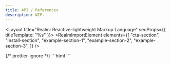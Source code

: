 ```yaml
---
title: API / References
description: WIP.
---
```



<Layout
  title="Realm: Reactive-lightweight Markup Language"
  seoProps={{ titleTemplate: "%s" }}>
  <RealmImportElement
    elements={[
      "cta-section",
      "install-section",
      "example-section-1",
      "example-section-2",
      "example-section-3",
    ]}
  />

<container-layout
  aria-label="Hero container layout"
  height="100vh">
<cta-section aria-label="CTAs Section"></cta-section>
</container-layout>

<container-layout variant="odd">
  <install-section aria-label="Install Section">
    {/* prettier-ignore */}
    <slot slot="codes">
      ```html
      <script src="https://cdn.jsdelivr.net/npm/@realmorg/realm/dist/realm.production.min.js"></script>
      <link href="https://cdn.jsdelivr.net/npm/@realmorg/realm/dist/realm.min.css" rel="stylesheet" />
      ```
    </slot>
  </install-section>
</container-layout>

<container-layout>
  <example-section-1 aria-label="Example #1 Section"></example-section-1>
</container-layout>

<container-layout variant="odd">
  <example-section-2 aria-label="Example #2 Section"></example-section-2>
</container-layout>

<container-layout>
  <example-section-3 aria-label="Example #3 Section"></example-section-3>
</container-layout>
</Layout>
